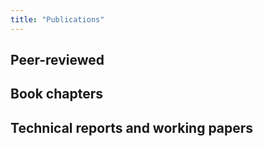```yaml
---
title: "Publications"
---
```


## Peer-reviewed

## Book chapters

## Technical reports and working papers
